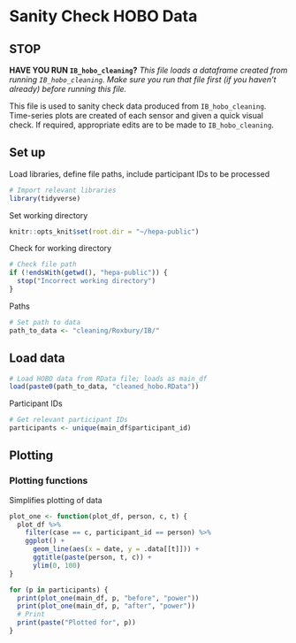 # Sanity Check HOBO Data

## STOP

**HAVE YOU RUN `IB_hobo_cleaning`?**
*This file loads a dataframe created from running `IB_hobo_cleaning`. Make sure you run that file first (if you haven't already) before running this file.*

This file is used to sanity check data produced from `IB_hobo_cleaning`. Time-series plots are created of each sensor and given a quick visual check. If required, appropriate edits are to be made to `IB_hobo_cleaning`.

## Set up
Load libraries, define file paths, include participant IDs to be processed
```r
# Import relevant libraries
library(tidyverse)
```
Set working directory
```r
knitr::opts_knit$set(root.dir = "~/hepa-public")
```

Check for working directory
```r
# Check file path
if (!endsWith(getwd(), "hepa-public")) {
  stop("Incorrect working directory")
}
```

Paths
```r
# Set path to data
path_to_data <- "cleaning/Roxbury/IB/"
```


## Load data
```r
# Load HOBO data from RData file; loads as main_df
load(paste0(path_to_data, "cleaned_hobo.RData"))
```

Participant IDs
```r
# Get relevant participant IDs
participants <- unique(main_df$participant_id)
```

## Plotting
### Plotting functions
Simplifies plotting of data
```r
plot_one <- function(plot_df, person, c, t) {
  plot_df %>%
    filter(case == c, participant_id == person) %>%
    ggplot() +
      geom_line(aes(x = date, y = .data[[t]])) +
      ggtitle(paste(person, t, c)) +
      ylim(0, 100)
}
```

```r
for (p in participants) {
  print(plot_one(main_df, p, "before", "power"))
  print(plot_one(main_df, p, "after", "power"))
  # Print
  print(paste("Plotted for", p))
}
```